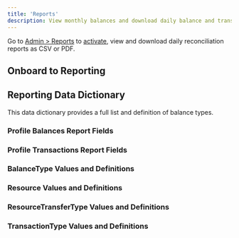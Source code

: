 ```yaml
---
title: 'Reports'
description: View monthly balances and download daily balance and transaction reconciliation reports.
---
```



[reports]: https://dashboard.paxos.com/admin/reports

Go to [Admin > Reports][reports] to [activate](#activate), view and download daily reconciliation reports as CSV or PDF.

<ReportsIntro />

## Onboard to Reporting

<ReportsOnboard />

## Reporting Data Dictionary

This data dictionary provides a full list and definition of balance types.

### Profile Balances Report Fields

<ReportsProfileBalances />

### Profile Transactions Report Fields

<ReportsProfileTransactions />

### BalanceType Values and Definitions

<ReportsBalanceType />

### Resource Values and Definitions

<ReportsResources />

### ResourceTransferType Values and Definitions

<ReportsResourceTransferType />

### TransactionType Values and Definitions

<ReportsTransactionType />